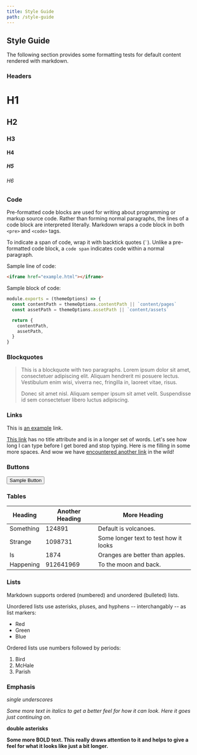 ```yaml
---
title: Style Guide
path: /style-guide
---
```


## Style Guide

The following section provides some formatting tests for default content rendered with markdown.

### Headers

# H1

## H2

### H3

#### H4

##### H5

###### H6

### Code

Pre-formatted code blocks are used for writing about programming or
markup source code. Rather than forming normal paragraphs, the lines
of a code block are interpreted literally. Markdown wraps a code block
in both `<pre>` and `<code>` tags.

To indicate a span of code, wrap it with backtick quotes (`` ` ``).
Unlike a pre-formatted code block, a `code span` indicates code within a
normal paragraph.

Sample line of code:

```html
<iframe href="example.html"></iframe>
```

Sample block of code:

```js
module.exports = (themeOptions) => {
  const contentPath = themeOptions.contentPath || `content/pages`
  const assetPath = themeOptions.assetPath || `content/assets`

  return {
    contentPath,
    assetPath,
  }
}
```

### Blockquotes

> This is a blockquote with two paragraphs. Lorem ipsum dolor sit amet,
> consectetuer adipiscing elit. Aliquam hendrerit mi posuere lectus.
> Vestibulum enim wisi, viverra nec, fringilla in, laoreet vitae, risus.
>
> Donec sit amet nisl. Aliquam semper ipsum sit amet velit. Suspendisse
> id sem consectetuer libero luctus adipiscing.

### Links

This is [an example](https://www.google.com) link.

[This link](https://www.google.com) has no title attribute and is in a longer set of words. Let's see how long I can type before I get bored and stop typing. Here is me filling in some more spaces. And wow we have [encountered another link](https://www.google.com) in the wild!

### Buttons

<button>Sample Button</button>

### Tables

<table>
  <thead>
    <tr>
      <th>Heading</th>
      <th>Another Heading</th>
      <th>More Heading</th>
    </tr>
  </thead>
  <tbody>
    <tr>
      <td>Something</td>
      <td>124891</td>
      <td>Default is volcanoes.</td>
    </tr>
    <tr>
      <td>Strange</td>
      <td>1098731</td>
      <td>Some longer text to test how it looks</td>
    </tr>
    <tr>
      <td>Is</td>
      <td>1874</td>
      <td>Oranges are better than apples.</td>
    </tr>
    <tr>
      <td>Happening</td>
      <td>912641969</td>
      <td>To the moon and back.</td>
    </tr>
  </tbody>
</table>

### Lists

Markdown supports ordered (numbered) and unordered (bulleted) lists.

Unordered lists use asterisks, pluses, and hyphens -- interchangably
-- as list markers:

- Red
- Green
- Blue

Ordered lists use numbers followed by periods:

1.  Bird
2.  McHale
3.  Parish

### Emphasis

_single underscores_

_Some more text in italics to get a better feel for how it can look. Here it goes just continuing on._

**double asterisks**

**Some more BOLD text. This really draws attention to it and helps to give a feel for what it looks like just a bit longer.**
